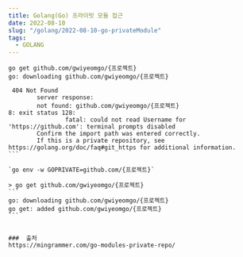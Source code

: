 ```yaml
---
title: Golang(Go) 프라이빗 모듈 접근
date: 2022-08-10
slug: "/golang/2022-08-10-go-privateModule"
tags:
  - GOLANG
---
```



``````
go get github.com/gwiyeomgo/{프로젝트}
go: downloading github.com/gwiyeomgo/{프로젝트}

 404 Not Found
        server response:
        not found: github.com/gwiyeomgo/{프로젝트}
8: exit status 128:
                fatal: could not read Username for 'https://github.com': terminal prompts disabled
        Confirm the import path was entered correctly.
        If this is a private repository, see https://golang.org/doc/faq#git_https for additional information.
```

`go env -w GOPRIVATE=github.com/{프로젝트}`

> go get github.com/gwiyeomgo/{프로젝트}
```
go: downloading github.com/gwiyeomgo/{프로젝트}
go get: added github.com/gwiyeomgo/{프로젝트}
```


###  출처
https://mingrammer.com/go-modules-private-repo/